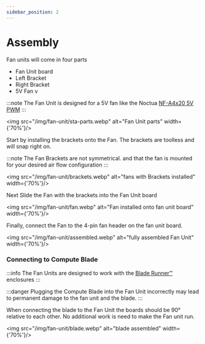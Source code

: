 ```yaml
---
sidebar_position: 2
---
```


# Assembly

Fan units will come in four parts
- Fan Unit board
- Left Bracket
- Right Bracket
- 5V Fan v

:::note
    The Fan Unit is designed for a 5V fan like the Noctua [NF-A4x20 5V PWM](https://noctua.at/en/products/fan/nf-a4x20-5v-pwm)
:::

<img src="/img/fan-unit/sta-parts.webp" alt="Fan Unit parts" width={'70%'}/>

Start by installing the brackets onto the Fan. The brackets are toolless and will snap right on.

:::note
    The Fan Brackets are not symmetrical. and that the fan is mounted for your desired air flow configuration
:::

<img src="/img/fan-unit/brackets.webp" alt="fans with Brackets installed" width={'70%'}/>

Next Slide the Fan with the brackets into the Fan Unit board

<img src="/img/fan-unit/fan.webp" alt="Fan installed onto fan unit board" width={'70%'}/>

Finally, connect the Fan to the 4-pin fan header on the fan unit board.

<img src="/img/fan-unit/assembled.webp" alt="fully assembled Fan Unit" width={'70%'}/>

### Connecting to Compute Blade
:::info
    The Fan Units are designed to work with the [Blade Runner™️](/blade-runner) enclosures
:::

:::danger
    Plugging the Compute Blade into the Fan Unit incorrectly may lead to permanent damage to the fan unit and the blade.
:::

When connecting the blade to the Fan Unit the boards should be 90° relative to each other.
No additional work is need to make the Fan unit run.


<img src="/img/fan-unit/blade.webp" alt="blade assembled" width={'70%'}/>
